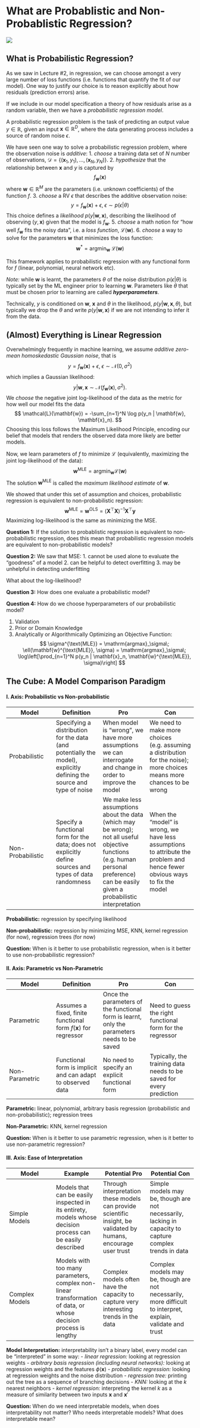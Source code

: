 # What are Probablistic and Non-Probablistic Regression?

![](https://i.imgur.com/xDR9VQd.png)

## What is Probabilistic Regression?
As we saw in Lecture #2, in regression, we can choose amongst a very large number of loss functions (i.e. functions that quantify the fit of our model). One way to justify our choice is to reason explicitly about how residuals (prediction errors) arise. 

If we include in our model specification a theory of how residuals arise as a random variable, then we have a *probabilistic regression model*.

A probabilistic regression problem is the task of predicting an output value $y \in \mathbb{R}$, given an input $\mathbf{x} \in \mathbb{R}^D$, where the data generating process includes a source of random noise $\epsilon$.

We have seen one way to solve a probabilistic regression problem, where the observation noise is *additive*:
1. *choose* a training data set of $N$ number of observations, $\mathcal{D} = \{(\mathbf{x}_1, y_1),\ldots,(\mathbf{x}_N, y_N)\}$.
2. *hypothesize* that the relationship between $\mathbf{x}$ and $y$ is captured by
  $$
  f_\mathbf{w}(\mathbf{x})
  $$
  where $\mathbf{w} \in \mathbb{R}^M$ are the parameters (i.e. unknown coefficients) of the function $f$.
3. *choose* a RV $\epsilon$ that describes the additive observation noise:
$$
y = f_\mathbf{w}(\mathbf{x}) + \epsilon,\; \epsilon \sim p(\epsilon | \theta)
$$
This choice defines a *likelihood* $p(y| \mathbf{w}, \mathbf{x})$, describing the likelihood of observing $(y, \mathbf{x})$ given that the model is $f_\mathbf{w}$.
5. *choose* a math notion for "how well $f_\mathbf{w}$ fits the noisy data", i.e. a *loss function*, $\mathcal{L}(\mathbf{w})$.
6. *choose* a way to solve for the parameters $\mathbf{w}$ that minimizes the loss function:
  $$
  \mathbf{w}^* = \mathrm{argmin}_\mathbf{w}\; \mathcal{L}(\mathbf{w}) 
  $$
  
This framework applies to probabilistic regression with any functional form for $f$ (linear, polynomial, neural network etc).

*Note:* while $\mathbf{w}$ is learnt, the parameters $\theta$ of the noise distribution $p(\epsilon | \theta)$ is typically set by the ML engineer prior to learning $\mathbf{w}$. Parameters like $\theta$ that must be chosen prior to learning are called ***hyperparameters***. 

Technically, $y$ is conditioned on $\mathbf{w}$, $\mathbf{x}$ and $\theta$ in the likelihood, $p(y| \mathbf{w}, \mathbf{x}, \theta)$, but typically we drop the $\theta$ and write $p(y| \mathbf{w}, \mathbf{x})$ if we are not intending to infer it from the data.



## (Almost) Everything is Linear Regression
Overwhelmingly frequently in machine learning, we assume *additive zero-mean homoskedastic Gaussian noise*, that is
$$
y = f_\mathbf{w}(\mathbf{x}) + \epsilon,\; \epsilon \sim \mathcal{N}(0, \sigma^2)
$$
which implies a Gaussian likelihood:
$$
y | \mathbf{w}, \mathbf{x} \sim \mathcal{N}(f_\mathbf{w}(\mathbf{x}), \sigma^2).
$$
We *choose* the negative joint log-likelihood of the data as the metric for how well our model fits the data
$$
\mathcal{L}(\mathbf{w}) = -\sum_{n=1}^N \log p(y_n | \mathbf{w}, \mathbf{x}_n).
$$
Choosing this loss follows the Maximum Likelihood Principle, encoding our belief that models that renders the observed data more likely are better models.

Now, we learn parameters of $f$ to minimize $\mathcal{L}$ (equivalently, maximizing the joint log-likelihood of the data):
$$
\mathbf{w}^{\text{MLE}} = \mathrm{argmin}_{\mathbf{w}} \mathcal{L}(\mathbf{w}) 
$$
The solution $\mathbf{w}^{\text{MLE}}$ is called the *maximum likelihood estimate* of $\mathbf{w}$.

We showed that under this set of assumption and choices, probabilistic regression is equivalent to non-probabilistic regression:
$$
\mathbf{w}^{\text{MLE}} = \mathbf{w}^{\text{OLS}} = (\mathbf{X}^\top\mathbf{X})^{-1}\mathbf{X}^\top\mathbf{y}
$$
Maximizing log-likelihood is the same as minimizing the MSE.

**Question 1:** If the solution to probablistic regression is equivalent to non-probabilistic regression, does this mean that probabilistic regression models are equivalent to non-probabilistic models?

**Question 2:** We saw that MSE:
1. cannot be used alone to evaluate the "goodness" of a model
2. can be helpful to detect overfitting
3. may be unhelpful in detecting underfitting

What about the log-likelihood?

**Question 3:** How does one evaluate a probabilistic model?

**Question 4:** How do we choose hyperparameters of our probabilistic model?

1. Validation
2. Prior or Domain Knowledge
3. Analytically or Algorithmically Optimizing an Objective Function: 
   $$
   \sigma^{\text{MLE}} = \mathrm{argmax}_\sigma\; \ell(\mathbf{w}^{\text{MLE}}, \sigma) = \mathrm{argmax}_\sigma\; \log\left[\prod_{n=1}^N p(y_n | \mathbf{x}_n, \mathbf{w}^{\text{MLE}}, \sigma)\right]
   $$

## The Cube: A Model Comparison Paradigm

#### I. Axis: Probabilistic vs Non-probabilistic


| Model| Definition | Pro | Con |
| -------- | --------| -------- | -------- |
| Probabilistic   | Specifying a distribution for the data (and potentially the model), explicitly defining the source and type of noise    | When model is "wrong", we have more assumptions we can interrogate and change in order to improve the model     | We need to make more choices (e.g. assuming a distribution for the noise); more choices means more chances to be wrong |
| Non-Probabilistic   | Specify a functional form for the data; does not explicitly define sources and types of data randomness     |  We make less assumptions about the data (which may be wrong); not all useful objective functions (e.g. human personal preference) can be easily given a probabilistic interpretation    | When the "model" is wrong, we have less assumptions to attribute the problem and hence fewer obvious ways to fix the model|

**Probabilistic:** regression by specifying likelihood

**Non-probabilistic:** regression by minimizing MSE, KNN, kernel regression (for now), regression trees (for now)

**Question:** When is it better to use probabilistic regression, when is it better to use non-probabilistic regression?

#### II. Axis: Parametric vs Non-Parametric

| Model| Definition | Pro | Con |
| -------- | --------| -------- | -------- |
| Parametric   | Assumes a fixed, finite functional form $f(\mathbf{x})$ for regressor   |  Once the parameters of the functional form is learnt, only the parameters needs to be saved|Need to guess the right functional form for the regressor |
| Non-Parametric  | Functional form is implicit and can adapt to observed data   | No need to specify an explicit functional form   | Typically, the training data needs to be saved for every prediction|


**Parametric:** linear, polynomial, arbitrary basis regression (probabilistic and non-probabilistic); regression trees

**Non-Parametric:** KNN, kernel regression

**Question:** When is it better to use parametric regression, when is it better to use non-parametric regression?

#### III. Axis: Ease of Interpretation

| Model| Example | Potential Pro | Potential Con |
| -------- | --------| -------- | -------- |
| Simple Models  | Models that can be easily inspected in its entirety, models whose decision process can be easily described   | Through interpretation these models can provide scientific insight, be validated by humans, encourage user trust | Simple models may be, though are not necessarily, lacking in capacity to capture complex trends in data |
| Complex Models  | Models with too many parameters, complex non-linear transformation of data, or whose decision process is lengthy   | Complex models often have the capacity to capture very interesting trends in the data | Complex models may be, though are not necessarily, more difficult to interpret, explain, validate and trust|

**Model Interpretation:** interpretability isn't a binary label, every model can be "interpreted" in some way:
 - *linear regression:* looking at regression weights
 - *arbitrary basis regression (including neural networks):* looking at regression weights and the features $\phi(\mathbf{x})$
 - *probabilistic regression:* looking at regression weights and the noise distribution
 - *regression tree:* printing out the tree as a sequence of branching decisions
 - *KNN:* looking at the $k$ nearest neighbors
 - *kernel regression:* interpreting the kernel $k$ as a measure of similarity between two inputs $\mathbf{x}$ and $\mathbf{x}'$

**Question:** When do we need interpretable models, when does interpretability not matter? Who needs interpretable models? What does interpretable mean?
